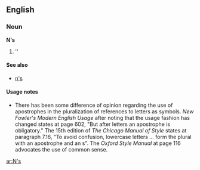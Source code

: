 {{also|ns|ns.|nS|NS|n's|n/s|N/S}}
==English==

===Noun===
'''N's'''

# ''{{plural of|[[N]]}}

====See also====
* [[n's]]

====Usage notes====
* There has been some difference of opinion regarding the use of apostrophes in the pluralization of references to letters as symbols.  ''New Fowler's Modern English Usage'' after noting that the usage fashion has changed states at page 602, "But after letters an apostrophe is obligatory."    The 15th edition of ''The Chicago Manual of Style'' states at paragraph 7.16, "To avoid confusion, lowercase letters ... form the plural with an apostrophe and an s".  The ''Oxford Style Manual'' at page 116 advocates the use of common sense.

[[ar:N's]]